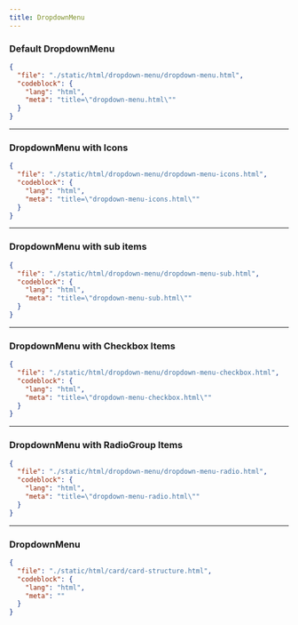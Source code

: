 ```yaml
---
title: DropdownMenu
---
```


### Default DropdownMenu

<ComponentPreview className="items-start pt-20 min-h-[26rem]" src="/dropdown-menu/dropdown-menu" />

```json doc-gen:file
{
  "file": "./static/html/dropdown-menu/dropdown-menu.html",
  "codeblock": {
    "lang": "html",
    "meta": "title=\"dropdown-menu.html\""
  }
}
```

---

### DropdownMenu with Icons

<ComponentPreview className="items-start pt-20" src="/dropdown-menu/dropdown-menu-icons" />

```json doc-gen:file
{
  "file": "./static/html/dropdown-menu/dropdown-menu-icons.html",
  "codeblock": {
    "lang": "html",
    "meta": "title=\"dropdown-menu-icons.html\""
  }
}
```

---

### DropdownMenu with sub items

<ComponentPreview className="items-start pt-20" src="/dropdown-menu/dropdown-menu-sub" />

```json doc-gen:file
{
  "file": "./static/html/dropdown-menu/dropdown-menu-sub.html",
  "codeblock": {
    "lang": "html",
    "meta": "title=\"dropdown-menu-sub.html\""
  }
}
```

---

### DropdownMenu with Checkbox Items

<ComponentPreview className="items-start pt-20 min-h-[25rem]" src="/dropdown-menu/dropdown-menu-checkbox" />

```json doc-gen:file
{
  "file": "./static/html/dropdown-menu/dropdown-menu-checkbox.html",
  "codeblock": {
    "lang": "html",
    "meta": "title=\"dropdown-menu-checkbox.html\""
  }
}
```

---

### DropdownMenu with RadioGroup Items

<ComponentPreview className="items-start pt-20 min-h-[25rem]" src="/dropdown-menu/dropdown-menu-radio" />

```json doc-gen:file
{
  "file": "./static/html/dropdown-menu/dropdown-menu-radio.html",
  "codeblock": {
    "lang": "html",
    "meta": "title=\"dropdown-menu-radio.html\""
  }
}
```

---

### DropdownMenu

```json doc-gen:file
{
  "file": "./static/html/card/card-structure.html",
  "codeblock": {
    "lang": "html",
    "meta": ""
  }
}
```

